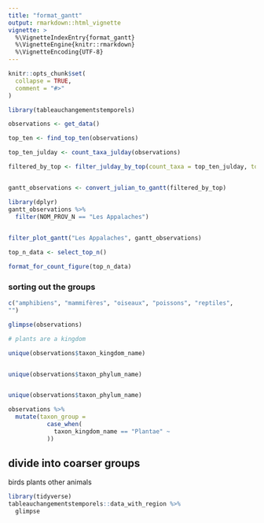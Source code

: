 ```yaml
---
title: "format_gantt"
output: rmarkdown::html_vignette
vignette: >
  %\VignetteIndexEntry{format_gantt}
  %\VignetteEngine{knitr::rmarkdown}
  %\VignetteEncoding{UTF-8}
---
```


```r
knitr::opts_chunk$set(
  collapse = TRUE,
  comment = "#>"
)
```

```r
library(tableauchangementstemporels)

observations <- get_data()

top_ten <- find_top_ten(observations)

top_ten_julday <- count_taxa_julday(observations)

filtered_by_top <- filter_julday_by_top(count_taxa = top_ten_julday, top_spp = top_ten)


gantt_observations <- convert_julian_to_gantt(filtered_by_top)

```


```r
library(dplyr)
gantt_observations %>% 
  filter(NOM_PROV_N == "Les Appalaches")
  

filter_plot_gantt("Les Appalaches", gantt_observations)
```

```r
top_n_data <- select_top_n()

format_for_count_figure(top_n_data)
```


### sorting out the groups

```r
c("amphibiens", "mammifères", "oiseaux", "poissons", "reptiles", 
"") 
```

```r
glimpse(observations)
```

```r
# plants are a kingdom 

unique(observations$taxon_kingdom_name)


unique(observations$taxon_phylum_name)


unique(observations$taxon_phylum_name)

observations %>% 
  mutate(taxon_group = 
           case_when(
             taxon_kingdom_name == "Plantae" ~ 
           ))

```


## divide into coarser groups

birds
plants
other animals

```r
library(tidyverse)
tableauchangementstemporels::data_with_region %>% 
  glimpse
  
```



